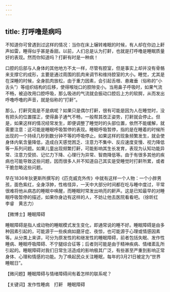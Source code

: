 ```yaml
---
---
---
```

title: 打呼噜是病吗
---




不知道你可曾遇到过这样的情况：当你在床上辗转难眠的时候，有人却在你边上鼾声如雷，睡得似乎甚是香甜。以前，人们总是认为打鼾，也就是打呼噜是睡眠质量好的表现。然而你知道吗？打鼾有时是一种病！



口腔的后部与人身体的其他地方不太一样，尽管有腔室，但是事实上却并没有骨骼来支撑它的成形，主要是通过周围的肌肉来调节和维持腔室的大小。睡觉，尤其是在深睡的时候，全身肌肉放松，由于重力因素，会引起舌根、悬雍垂（俗称的“小舌头”）等组织结构的后移，使得喉咙口的腔隙变小。当用鼻子呼吸时，如果气流不畅，被迫改用口腔呼吸，那么吸进的气流就会振动口腔后上方的软腭，从而发出呼噜呼噜的声音，就是俗称的“打鼾”。

那么，打鼾究竟是不是病呢？如果只是偶尔打鼾，很有可能是因为人在睡觉时，没有把头的位置摆正，使得鼻子通气不畅，一般帮其改正姿势，打鼾就会停止。但是，如果这样的情况经常发生，即便调整了睡觉时的头部位置，依然不能缓解，就需要注意：这可能是睡眠呼吸暂停的表现。睡眠呼吸暂停，指的是在睡着的时候所出现的一个持续几秒到数分钟不等的呼吸停止。如果这样的现象频繁发生，就会使身体内氧含量降低，造成白天感觉困乏、注意力不集中、反应速度变慢、视力降低等一系列问题。如果儿童出现频繁打鼾，可能影响其生长发育，表现为认知功能异常、注意力受损、记忆力下降、心理行为异常、智商降低等。由于有很多其他的疾病也可能导致这些问题，因而很多人并不知道自己其实是受睡觉时打鼾所累，或者干脆忽略这些问题。

早在1836年狄更斯所撰写的《匹克威克外传》中就有这样一个人物：一个小胖男孩，面色紫红，全身浮肿，性格怪异，一天中大部分时间都在吃与睡中度过，平常很难将他从病态的睡眠中唤醒，而睡眠时常发出响亮的鼾声。这是已知最早的对睡眠呼吸暂停的描述，如果你身边有这样的人，不妨让他去医院看看吧。（徐昕红　李睿　黄志力）





【微博士】睡眠障碍

睡眠障碍是指人或动物的睡眠模式发生变化，即通常说的睡不好。睡眠障碍是由多种因素引起的，可能源于一些疾病如磨牙症、夜惊，也可能源于心理或情感因素等。从分类上来讲，可分为原发性的和继发性的睡眠障碍，前者包括失眠、发作性睡病、睡眠呼吸障碍、不宁腿综合征等；后者则可能是由于精神疾病、情绪紊乱所引起的。睡眠障碍对我们日常生活造成的影响极其广泛，有些甚至严重到影响正常身体、心理和情感的功能。为了唤起民众关注睡眠，每年的3月21日被定为“世界睡眠日”。

【微问题】睡眠障碍与情绪障碍间有着怎样的联系呢？

【关键词】发作性睡病　打鼾　睡眠障碍